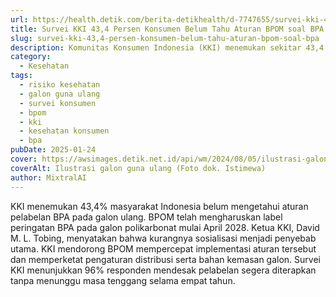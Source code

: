 ```yaml
---
url: https://health.detik.com/berita-detikhealth/d-7747655/survei-kki-43-4-persen-konsumen-belum-tahu-aturan-bpom-soal-bpa
title: Survei KKI 43,4 Persen Konsumen Belum Tahu Aturan BPOM soal BPA
slug: survei-kki-43,4-persen-konsumen-belum-tahu-aturan-bpom-soal-bpa
description: Komunitas Konsumen Indonesia (KKI) menemukan sekitar 43,4 persen masyarakat masih belum tahu terkait aturan BPOM tentang pelabelan galon mengandung BPA.
category:
  - Kesehatan
tags:
  - risiko kesehatan
  - galon guna ulang
  - survei konsumen
  - bpom
  - kki
  - kesehatan konsumen
  - bpa
pubDate: 2025-01-24
cover: https://awsimages.detik.net.id/api/wm/2024/08/05/ilustrasi-galon-polikarbonat_169.jpeg?wid=54&w=650&v=1&t=jpeg
coverAlt: Ilustrasi galon guna ulang (Foto dok. Istimewa)
author: MixtralAI
---
```

KKI menemukan 43,4% masyarakat Indonesia belum mengetahui aturan pelabelan BPA pada galon ulang. BPOM telah mengharuskan label peringatan BPA pada galon polikarbonat mulai April 2028. Ketua KKI, David M. L. Tobing, menyatakan bahwa kurangnya sosialisasi menjadi penyebab utama. KKI mendorong BPOM mempercepat implementasi aturan tersebut dan memperketat pengaturan distribusi serta bahan kemasan galon. Survei KKI menunjukkan 96% responden mendesak pelabelan segera diterapkan tanpa menunggu masa tenggang selama empat tahun.
